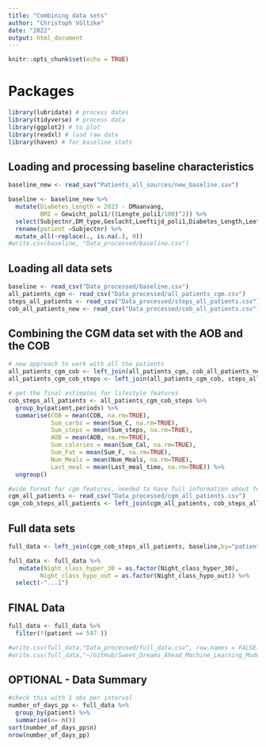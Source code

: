 ```yaml
---
title: "Combining data sets"
author: "Christoph Völtzke"
date: "2022"
output: html_document
---
```


```r
knitr::opts_chunk$set(echo = TRUE)
```

# Packages
```r
library(lubridate) # process dates
library(tidyverse) # process data
library(ggplot2) # to plot
library(readxl) # load raw data
library(haven) # for baseline stats
```

## Loading and processing baseline characteristics
```r
baseline_new <- read_sav("Patients_all_sources/new_baseline.sav")

baseline <- baseline_new %>%
  mutate(Diabetes_Length = 2023 - DMaanvang,
         BMI = Gewicht_poli1/((Lengte_poli1/100)^2)) %>%
  select(Subjectnr,DM_type,Geslacht,Leeftijd_poli1,Diabetes_Length,Leeftijd_aanvangDM2,Lengte_poli1,Gewicht_poli1,BMI,SerumHbA1c_1,insulin_bin,atcA10AE,dosA10AE,atcA10AB,dosA10AB,atcA10AD,dosA10AD,atcA10BB,dosA10BB,atcA10AC,dosA10AC) %>%
  rename(patient =Subjectnr) %>%
  mutate_all(~replace(., is.na(.), 0))
#write.csv(baseline, "Data_processed/baseline.csv")
```

## Loading all data sets
```r
baseline <- read_csv("Data_processed/baseline.csv")
all_patients_cgm <- read_csv("Data_processed/all_patients_cgm.csv")
steps_all_patients <- read_csv("Data_processed/steps_all_patients.csv")
cob_all_patients_new <- read_csv("Data_processed/cob_all_patients.csv")
```

## Combining the CGM data set with the AOB and the COB
```r
# new approach to work with all the patients
all_patients_cgm_cob <- left_join(all_patients_cgm, cob_all_patients_new,by=c("patient","date"))
all_patients_cgm_cob_steps <- left_join(all_patients_cgm_cob, steps_all_patients,by=c("patient","date"))
```

```r
# get the final estimates for lifestyle features
cob_steps_all_patients <- all_patients_cgm_cob_steps %>%
  group_by(patient,periods) %>%
  summarise(COB = mean(COB, na.rm=TRUE),
            Sum_carbs = mean(Sum_C, na.rm=TRUE),
            Sum_steps = mean(Sum_steps, na.rm=TRUE),
            AOB = mean(AOB, na.rm=TRUE),
            Sum_calories = mean(Sum_Cal, na.rm=TRUE),
            Sum_Fat = mean(Sum_F, na.rm=TRUE),
            Num_Meals = mean(Num_Meals, na.rm=TRUE),
            Last_meal = mean(Last_meal_time, na.rm=TRUE)) %>%
  ungroup()
```
```r
#wide format for cgm features, needed to have full information about features
cgm_all_patients <- read_csv("Data_processed/cgm_all_patients.csv")
cgm_cob_steps_all_patients <- left_join(cgm_all_patients, cob_steps_all_patients,by=c("patient","periods"))
```

## Full data sets
```r
full_data <- left_join(cgm_cob_steps_all_patients, baseline,by="patient")

full_data <- full_data %>%
   mutate(Night_class_hyper_30 = as.factor(Night_class_hyper_30),
         Night_class_hypo_out = as.factor(Night_class_hypo_out)) %>%
  select(-"...1")
```

## FINAL Data
```r
full_data <- full_data %>%
  filter(!(patient == 597 ))
```

```r
#write.csv(full_data,"Data_processed/full_data.csv", row.names = FALSE)
#write.csv(full_data,"~/GitHub/Sweet_Dreams_Ahead_Machine_Learning_Models_for_Nocturnal_Hypoglycemia_Prediction_in_Type_2_Diabetes/Analyses/Data/Full_data/full_data.csv", row.names = FALSE)
```

## OPTIONAL - Data Summary
```r
#check this with 1 obs per interval
number_of_days_pp <- full_data %>%
  group_by(patient) %>%
  summarise(n= n())
sort(number_of_days_pp$n)
nrow(number_of_days_pp)
```
